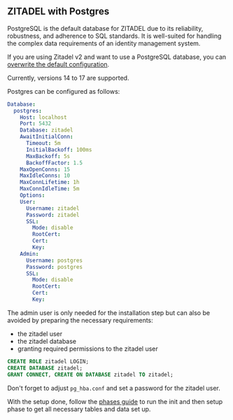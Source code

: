 ## ZITADEL with Postgres

PostgreSQL is the default database for ZITADEL due to its reliability, robustness, and adherence to SQL standards. It is well-suited for handling the complex data requirements of an identity management system.

If you are using Zitadel v2 and want to use a PostgreSQL database, you can [overwrite the default configuration](../configure/configure.mdx).

Currently, versions 14 to 17 are supported.

Postgres can be configured as follows:
```yaml
Database:
  postgres:
    Host: localhost
    Port: 5432
    Database: zitadel
    AwaitInitialConn:
      Timeout: 5m
      InitialBackoff: 100ms
      MaxBackoff: 5s
      BackoffFactor: 1.5
    MaxOpenConns: 15
    MaxIdleConns: 10
    MaxConnLifetime: 1h
    MaxConnIdleTime: 5m
    Options:
    User:
      Username: zitadel
      Password: zitadel
      SSL:
        Mode: disable
        RootCert:
        Cert:
        Key:
    Admin:
      Username: postgres
      Password: postgres
      SSL:
        Mode: disable
        RootCert:
        Cert:
        Key:
```

The admin user is only needed for the installation step but can also be avoided
by preparing the necessary requirements:

* the zitadel user
* the zitadel database
* granting required permissions to the zitadel user

```sql
CREATE ROLE zitadel LOGIN;
CREATE DATABASE zitadel;
GRANT CONNECT, CREATE ON DATABASE zitadel TO zitadel;
```

Don't forget to adjust `pg_hba.conf` and set a password for the zitadel user.

With the setup done, follow the [phases guide](/docs/self-hosting/manage/updating_scaling#separating-init-and-setup-from-the-runtime)
to run the init and then setup phase to get all necessary tables and data set up.
